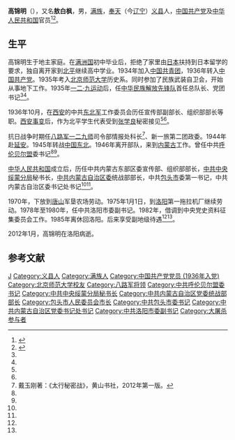 '''高锦明'''（{{bd|1917年|9月|2012年|1月|catIdx=G高}}），又名'''敖白枫'''，男，[[满族|满族]]，[[奉天省|奉天]]（今[[辽宁省|辽宁]]）[[义县|义县]]人，[[中国共产党|中国共产党]]及[[中华人民共和国|中华人民共和国]]官员<ref name=sohu>{{Cite web |url = http://mt.sohu.com/20160426/n446293228.shtml |title =独一无二的北师大?那些师大人创造的“第一”你知道吗？  |author =  |date = 2016-04-26 |publisher = 搜狐 |language =  |accessdate =  |quote =  }}</ref><ref name=luoyang>{{Cite web |url = http://news.lyd.com.cn/system/2006/10/15/000233052.shtml |title = 老红军高锦明:“我这辈子走对了道” |author =  |date = 2006-10-15 |publisher = 洛阳网 |language =  |accessdate =  |quote =  |archive-date = 2019-08-11 |archive-url = https://web.archive.org/web/20190811055535/http://news.lyd.com.cn/system/2006/10/15/000233052.shtml |dead-url = no }}</ref>。

== 生平 ==
高锦明生于地主家庭。在[[满洲国|满洲国]]初中毕业后，拒绝了家里由[[日本|日本]]扶持到日本留学的要求，独自离开家到[[北平|北平]]继续高中学业。1934年加入[[中国共青团|中国共青团]]，1936年转入[[中国共产党|中国共产党]]。1935年考入[[北京师范大学|北京师范大学]]历史系。同时参加了民族武装自卫会，开始从事地下工作。1935年[[一二·九运动|一二·九运动]]后，任[[中华民族解放先锋队|中华民族解放先锋队]]首任总队长、党团书记<ref name=sohu/><ref name=luoyang/>。

1936年10月，在[[西安|西安]]的中共[[东北军|东北军]]工作委员会历任宣传部副部长、组织部部长等职。[[西安事变|西安事变]]后，作为北平学生代表受到[[张学良|张学良]]秘密接见<ref name=sohu/><ref name=luoyang/>。

抗日战争时期任[[八路军|八路军]][[129师|一二九师]]司令部情报处科长<ref>戴玉刚著：《太行秘密战》，黄山书社，2012年第一版。</ref>、新一旅第二团政委。1944年赴[[延安|延安]]。1945年转战[[中国东北|中国东北]]。1946年离开部队，来到[[内蒙古|内蒙古]]工作。曾任中共[[呼伦贝尔盟|呼伦贝尔盟]]委书记<ref name=sohu/><ref name=luoyang/>。

[[中华人民共和国|中华人民共和国]]成立后，历任中共内蒙古东部区委宣传部、组织部部长，[[中共中央绥蒙分局|中共中央绥蒙分局]]秘书长，[[中共内蒙古自治区委|中共内蒙古自治区委]]统战部部长，中共[[包头市|包头市]]委第一书记，中共内蒙古自治区委书记处书记<ref name=sohu/><ref name=luoyang/>。

1970年，下放到[[唐山|唐山]]军垦农场劳动。1975年1月1日，到[[洛阳|洛阳]]第一拖拉机厂继续劳动。1978年至1980年，任中共洛阳市委副书记。1982年，借调到中央党史资料征集委员会工作。1985年离休回洛阳。后来享受副地级待遇<ref name=sohu/><ref name=luoyang/>。

2012年1月，高锦明在洛阳病逝。

== 参考文献 ==
{{Reflist|2}}

{{包头市市长}}

{{Authority control}}
{{DEFAULTSORT:Gao高}}
[[Category:高姓|J]]
[[Category:义县人|Category:义县人]]
[[Category:满族人|Category:满族人]]
[[Category:中国共产党党员_(1936年入党)|Category:中国共产党党员 (1936年入党)]]
[[Category:北京师范大学校友|Category:北京师范大学校友]]
[[Category:八路军将领|Category:八路军将领]]
[[Category:中共呼伦贝尔盟委书记|Category:中共呼伦贝尔盟委书记]]
[[Category:中共中央绥蒙分局秘书长|Category:中共中央绥蒙分局秘书长]]
[[Category:中共内蒙古自治区党委统战部部长|Category:中共内蒙古自治区党委统战部部长]]
[[Category:包头市人民委员会市长|Category:包头市人民委员会市长]]
[[Category:中共包头市委书记|Category:中共包头市委书记]]
[[Category:中共内蒙古自治区党委书记处书记|Category:中共内蒙古自治区党委书记处书记]]
[[Category:中共洛阳市委副书记|Category:中共洛阳市委副书记]]
[[Category:大屠杀参与者|Category:大屠杀参与者]]